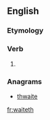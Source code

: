 ==English==

===Etymology===
{{suffix|en|wait|eth}}

===Verb===
{{head|en|verb form}}

# {{en-archaic third-person singular of|wait}}

===Anagrams===
* [[thwaite#English|thwaite]]

[[fr:waiteth]]